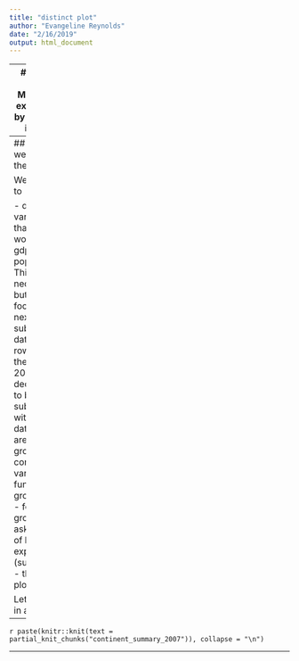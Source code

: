 ```yaml
---
title: "distinct plot"
author: "Evangeline Reynolds"
date: "2/16/2019"
output: html_document
---
```



---
## Target output: Median life expectency by continent in 2007

```r
gapminder %>% 
  select(-pop, -gdpPercap) %>% 
  filter(year == 2007) %>% 
  group_by(continent) %>% 
  summarise(median_life_exp = median(lifeExp)) %>% 
  ggplot() +
  aes(x = continent) +
  aes(y = median_life_exp) +
  geom_point(color = "blue", size = 3, alpha = .4) +
  scale_y_continuous(limits = c(0,85)) +
  labs(title = "Median life expectency by continent in 2007") +
  labs(subtitle = "Data Source: Gapminder package in R") +
  labs(x = "") +
  labs(y = "Median life expectancy") +
  labs(caption = "Vis: Gina Reynolds for 'Tidyverse in Action'") +
  theme_minimal()
```

---
## How do we get there?

We are going to 

- drop variables that we won't use, gdp and population.  This isn't necessary but helps us focus on the next steps. 
- subset the data to the rows where the year is 2007
- then declare there to be subsets within the data which are the groups in the continent variable (the function is group_by()).  
- for each group, we'll ask for mean of life expectancy (summarize). 
- then we'll plot  

Let's see this in action. 

---


`r paste(knitr::knit(text = partial_knit_chunks("continent_summary_2007")), collapse = "\n")`

---